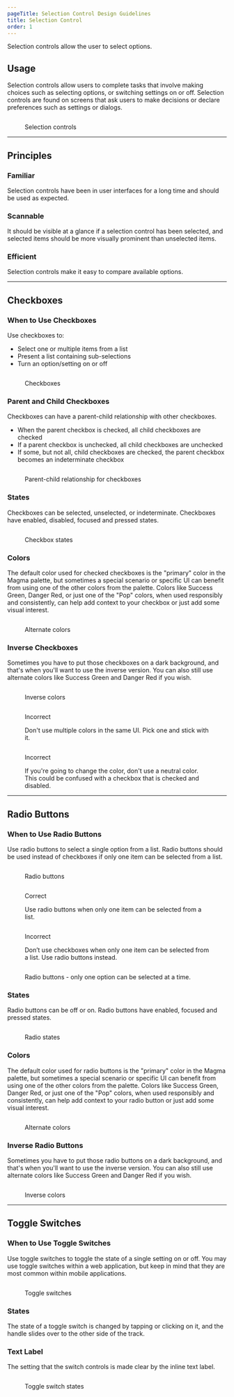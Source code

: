 ```yaml
---
pageTitle: Selection Control Design Guidelines
title: Selection Control
order: 1
---
```



<PageContent componentName="selection_controls" type="design">

<LeadParagraph>
  Selection controls allow the user to select options.
</LeadParagraph>

## Usage

Selection controls allow users to complete tasks that involve making choices such as selecting options, or switching settings on or off. Selection controls are found on screens that ask users to make decisions or declare preferences such as settings or dialogs.

<span class="horizontal-spacer"></span>
<figure>
  <div class="image-container">
    <img src="../../images/selection-controls/Selection-controls.png" alt="" />
  </div>
  <figcaption>
    <p>Selection controls</p>
  </figcaption>
</figure>

---

## Principles

### Familiar

Selection controls have been in user interfaces for a long time and should be used as expected.

### Scannable

It should be visible at a glance if a selection control has been selected, and selected items should be more visually prominent than unselected items.

### Efficient

Selection controls make it easy to compare available options.

---

## Checkboxes

### When to Use Checkboxes

Use checkboxes to:

- Select one or multiple items from a list
- Present a list containing sub-selections
- Turn an option/setting on or off

<figure>
  <div class="image-container">
    <img src="../../images/selection-controls/Checkbox-example.png" alt="" />
  </div>
  <figcaption>
    <p>Checkboxes</p>
  </figcaption>
</figure>

### Parent and Child Checkboxes

Checkboxes can have a parent-child relationship with other checkboxes.

- When the parent checkbox is checked, all child checkboxes are checked
- If a parent checkbox is unchecked, all child checkboxes are unchecked
- If some, but not all, child checkboxes are checked, the parent checkbox becomes an indeterminate checkbox

<figure>
  <div class="image-container">
    <img
      src="../../images/selection-controls/Checkbox-parent-child-example.png"
      alt=""
    />
  </div>
  <figcaption>
    <p>Parent-child relationship for checkboxes</p>
  </figcaption>
</figure>

### States

Checkboxes can be selected, unselected, or indeterminate. Checkboxes have enabled, disabled, focused and pressed states.

<figure>
  <div class="image-container">
    <img src="../../images/selection-controls/Checkbox-states.png" alt="" />
  </div>
  <figcaption>
    <p>Checkbox states</p>
  </figcaption>
</figure>

### Colors

The default color used for checked checkboxes is the "primary" color in the Magma palette, but sometimes a special scenario or specific UI can benefit from using one of the other colors from the palette. Colors like Success Green, Danger Red, or just one of the "Pop" colors, when used responsibly and consistently, can help add context to your checkbox or just add some visual interest.

<figure>
  <div class="image-container">
    <img
      src="../../images/selection-controls/Checkbox-alternate-colors.png"
      alt=""
    />
  </div>
  <figcaption>
    <p>Alternate colors</p>
  </figcaption>
</figure>

### Inverse Checkboxes

Sometimes you have to put those checkboxes on a dark background, and that's when you'll want to use the inverse version. You can also still use alternate colors like Success Green and Danger Red if you wish.

<figure>
  <div class="image-container">
    <img src="../../images/selection-controls/Checkbox-inverse.png" alt="" />
  </div>
  <figcaption>
    <p>Inverse colors</p>
  </figcaption>
</figure>
<div class="two-col">
  <div class="row">
    <div class="col col-1">
      <figure>
        <img
          src="../../images/selection-controls/Checkbox-incorrect-multi-color.png"
          alt=""
        />
        <figcaption>
          <p class="title title-incorrect">Incorrect</p>
          <p>
            Don't use multiple colors in the same UI. Pick one and stick with
            it.
          </p>
        </figcaption>
      </figure>
    </div>
    <div class="col col-2">
      <figure>
        <img
          src="../../images/selection-controls/Checkbox-incorrect-neutral.png"
          alt=""
        />
        <figcaption>
          <p class="title title-incorrect">Incorrect</p>
          <p>
            If you're going to change the color, don't use a neutral color. This
            could be confused with a checkbox that is checked and disabled.
          </p>
        </figcaption>
      </figure>
    </div>
  </div>
</div>

---

## Radio Buttons

### When to Use Radio Buttons

Use radio buttons to select a single option from a list. Radio buttons should be used instead of checkboxes if only one item can be selected from a list.

<figure>
  <div class="image-container">
    <img
      src="../../images/selection-controls/Radio-buttons-example.png"
      alt=""
    />
  </div>
  <figcaption>
    <p>Radio buttons</p>
  </figcaption>
</figure>
<div class="two-col">
  <div class="row">
    <div class="col col-1">
      <figure>
        <img
          src="../../images/selection-controls/Radio-select-only-one.png"
          alt=""
        />
        <figcaption>
          <p class="title title-correct">Correct</p>
          <p>
            Use radio buttons when only one item can be selected from a list.
          </p>
        </figcaption>
      </figure>
    </div>
    <div class="col col-2">
      <figure>
        <img
          src="../../images/selection-controls/Radio-select-only-one-incorrect.png"
          alt=""
        />
        <figcaption>
          <p class="title title-incorrect">Incorrect</p>
          <p>
            Don’t use checkboxes when only one item can be selected from a list.
            Use radio buttons instead.
          </p>
        </figcaption>
      </figure>
    </div>
  </div>
</div>
<figure>
  <div class="image-container">
    <img src="../../images/selection-controls/Radio-example-2.png" alt="" />
  </div>
  <figcaption>
    <p>Radio buttons - only one option can be selected at a time.</p>
  </figcaption>
</figure>

### States

Radio buttons can be off or on. Radio buttons have enabled, focused and pressed states.

<figure>
  <div class="image-container">
    <img src="../../images/selection-controls/Radio-states.png" alt="" />
  </div>
  <figcaption>
    <p>Radio states</p>
  </figcaption>
</figure>

### Colors

The default color used for radio buttons is the "primary" color in the Magma palette, but sometimes a special scenario or specific UI can benefit from using one of the other colors from the palette. Colors like Success Green, Danger Red, or just one of the "Pop" colors, when used responsibly and consistently, can help add context to your radio button or just add some visual interest.

<figure>
  <div class="image-container">
    <img
      src="../../images/selection-controls/Radio-alternate-colors.png"
      alt=""
    />
  </div>
  <figcaption>
    <p>Alternate colors</p>
  </figcaption>
</figure>

### Inverse Radio Buttons

Sometimes you have to put those radio buttons on a dark background, and that's when you'll want to use the inverse version. You can also still use alternate colors like Success Green and Danger Red if you wish.

<figure>
  <div class="image-container">
    <img src="../../images/selection-controls/Radio-inverse.png" alt="" />
  </div>
  <figcaption>
    <p>Inverse colors</p>
  </figcaption>
</figure>

---

## Toggle Switches

### When to Use Toggle Switches

Use toggle switches to toggle the state of a single setting on or off. You may use toggle switches within a web application, but keep in mind that they are most common within mobile applications.

<figure>
  <div class="image-container">
    <img
      src="../../images/selection-controls/Toggle-switch-example.png"
      alt=""
    />
  </div>
  <figcaption>
    <p>Toggle switches</p>
  </figcaption>
</figure>

### States

The state of a toggle switch is changed by tapping or clicking on it, and the handle slides over to the other side of the track.

### Text Label

The setting that the switch controls is made clear by the inline text label.

<figure>
  <div class="image-container">
    <img
      src="../../images/selection-controls/Toggle-switch-states.png"
      alt=""
    />
  </div>
  <figcaption>
    <p>Toggle switch states</p>
  </figcaption>
</figure>

</PageContent>